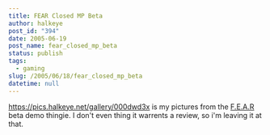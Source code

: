 ```yaml
---
title: FEAR Closed MP Beta
author: halkeye
post_id: "394"
date: 2005-06-19
post_name: fear_closed_mp_beta
status: publish
tags:
  - gaming
slug: /2005/06/18/fear_closed_mp_beta
datetime: null
---
```


https://pics.halkeye.net/gallery/000dwd3x is my pictures from the [F.E.A.R](https://www.whatisfear.com/us/) beta demo thingie. I don't even thing it warrents a review, so i'm leaving it at that.
